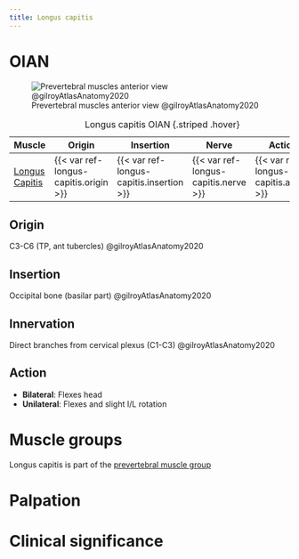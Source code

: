 ```yaml
---
title: Longus capitis
---
```


# OIAN
![Prevertebral muscles anterior view @gilroyAtlasAnatomy2020](/Alchemy Archive/Anatomy/OIANs/images/prevertebral mm fig3.7b gilroyAtlasAnatomy2020.png){#fig-prevertebralmm_ant}


| Muscle  | Origin  | Insertion | Nerve | Action |
|--------|----------|-----------|-------|--------|
| [Longus Capitis]({{< var ref-longus-capitis.path >}}) | {{< var ref-longus-capitis.origin >}} | {{< var ref-longus-capitis.insertion >}} | {{< var ref-longus-capitis.nerve >}} | {{< var ref-longus-capitis.action >}} |

: Longus capitis OIAN {.striped .hover}

## Origin
C3-C6 (TP, ant tubercles) @gilroyAtlasAnatomy2020

## Insertion
Occipital bone (basilar part) @gilroyAtlasAnatomy2020

## Innervation
Direct branches from cervical plexus (C1-C3) @gilroyAtlasAnatomy2020

## Action

- **Bilateral**: Flexes head
- **Unilateral**: Flexes and slight I/L rotation

# Muscle groups
Longus capitis is part of the [prevertebral muscle group]({{< var ref-oians.path >}})


# Palpation


# Clinical significance